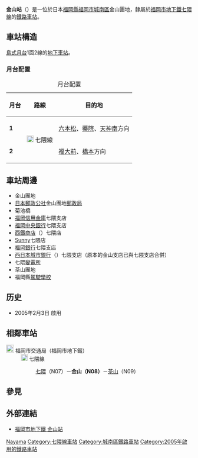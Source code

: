{{noteTA
|T=zh-cn:金山站 (福冈县);zh-hk:金山站 (福岡縣);zh-tw:金山車站 (福岡縣);
|1=zh-cn:金山站;zh-hk:金山站;zh-tw:金山車站;
|2=zh-cn:地铁; zh-hk:地鐵; zh-mo:地鐵; zh-sg:地铁; zh-tw:地下鐵;
}}
{{日本車站資訊
|公司色       = #0a4
|文字色     = #fff
|站名       = 金山站
|圖片       = Entrance No.2 of Kanayama Station (Fukuoka Municipal Subway).jpg
|pxl        = 
|圖片說明   = 金山站（2号出口）
|日文原名   = 金山
|平假名   = かなやま
|羅馬拼音   = Kanayama
|前一站     = N07 [[七隈站|七隈]]
|前一站距離      = 0.8
|後一站距離      = 0.8
|後一站     = [[茶山站_(福岡縣)|茶山]] N09
|電報略號   = 
|車站編號     = {{車站編號c|#0a4|N08}}
|所屬公司 = [[File:Fukuoka_City_Subway_Logo.svg|21px]] [[福岡市交通局|福岡市交通局]]
|所屬路線   = [[File:Subway_FukuokaNanakuma.svg|18px]] [[七隈線|七隈線]]
|距離     = 5.7
|起點站     = [[橋本站_(福岡縣)|橋本]]
|所在地     = [[福岡市|福岡市]][[城南區_(日本)|城南區]]七隈三丁目
|車站構造     = [[地下車站|地下車站]]
|月台配置     = 1面2線
|停站路線數  = 1
|啟用年月日 = 2005年（平成17年）2月3日
|廢站年月日 = 
|乘客人數   = 2,570
|統計年度   = 2014年
|轉車       = 
|備註       = 
}}
'''金山站'''（{{jpn|j=金山駅|hg=かなやまえき|rm=Kanayama eki|f=y}}）是一位於日本[[福岡縣|福岡縣]][[福岡市|福岡市]][[城南區_(日本)|城南區]]金山團地，隸屬於[[福岡市地下鐵|福岡市地下鐵]][[七隈線|七隈線]]的[[鐵路車站|鐵路車站]]。

==車站構造==
[[島式月台|島式月台]]1面2線的[[地下車站|地下車站]]。
===月台配置===
{| class=wikitable
|+月台配置
|-
!月台!!路線!!目的地
|-
|'''1'''
|rowspan=2|[[File:Subway_FukuokaNanakuma.svg|18px]] 七隈線
|[[六本松站|六本松]]、[[藥院站|藥院]]、[[天神南站|天神南]]方向
|-
|'''2'''
|[[福大前站|福大前]]、[[橋本站_(福岡縣)|橋本]]方向
|}

==車站周邊==
*金山團地
*[[日本郵政公社|日本郵政公社]]金山團地[[郵政局|郵政局]]
*菊池橋
*[[福岡信用金庫|福岡信用金庫]]七隈支店
*[[福岡中央銀行|福岡中央銀行]]七隈支店
*[[西鐵商店|西鐵商店]]（{{lang|ja|西鉄ストア}}）七隈店
*[[サニー_(スーパーマーケット)|Sunny]]七隈店
*[[福岡銀行|福岡銀行]]七隈支店
*[[西日本城市銀行|西日本城市銀行]]（{{lang|ja|西日本シティ銀行}}）七隈支店（原本的金山支店已與七隈支店合併）
*七隈[[變電所|變電所]]
*茶山團地
*福岡縣[[駕駛學校|駕駛學校]]

==历史==
*2005年2月3日 啟用

==相鄰車站==
; [[File:Fukuoka_City_Subway_Logo.svg|21px]] 福岡市交通局（福岡市地下鐵）
: [[File:Subway_FukuokaNanakuma.svg|18px]] 七隈線
:: [[七隈站|七隈]]（N07）－'''金山（N08）'''－[[茶山站_(福岡縣)|茶山]]（N09）

==參見==

==外部連結==
*{{ja}}[https://web.archive.org/web/20060907230849/http://subway.city.fukuoka.jp/eki/stations/kanayama.html 福岡市地下鐵 金山站]

{{福岡市地下鐵七隈線}}
{{DEFAULTSORT:Kaneyama}}
[[Category:日本鐵路車站_Ka|Nayama]]
[[Category:七隈線車站|Category:七隈線車站]]
[[Category:城南區鐵路車站|Category:城南區鐵路車站]]
[[Category:2005年啟用的鐵路車站|Category:2005年啟用的鐵路車站]]